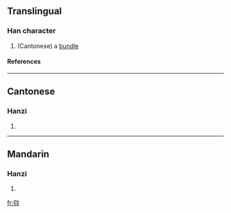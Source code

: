 ==Translingual==
===Han character===
{{Han char|rn=30|rad=口|as=07|sn=10|four=|canj=口戈一戈 (RIMI)}}
# (Cantonese) a [[bundle]]
====References====
{{Han ref|kx=0193.051|hdz=10633.011|uh=5525|ud=21797}}
----
==Cantonese==
===Hanzi===
{{yue-hanzi|jyut=|y=lang3}}
# {{defn|Cantonese}}
----
==Mandarin==
===Hanzi===
{{cmn-hanzi|pin=|wg=}}
# {{defn|Mandarin}}

[[fr:唥]]